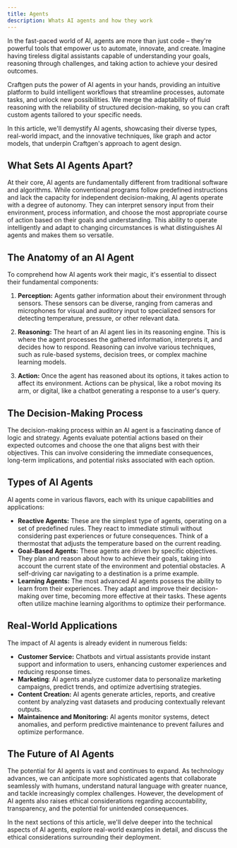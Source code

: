 ```yaml
---
title: Agents
description: Whats AI agents and how they work
---
```


In the fast-paced world of AI, agents are more than just code – they're powerful tools that empower us to automate, innovate, and create. Imagine having tireless digital assistants capable of understanding your goals, reasoning through challenges, and taking action to achieve your desired outcomes.

Craftgen puts the power of AI agents in your hands, providing an intuitive platform to build intelligent workflows that streamline processes, automate tasks, and unlock new possibilities. We merge the adaptability of fluid reasoning with the reliability of structured decision-making, so you can craft custom agents tailored to your specific needs.

In this article, we'll demystify AI agents, showcasing their diverse types, real-world impact, and the innovative techniques, like graph and actor models, that underpin Craftgen's approach to agent design.

## What Sets AI Agents Apart?

At their core, AI agents are fundamentally different from traditional software and algorithms. While conventional programs follow predefined instructions and lack the capacity for independent decision-making, AI agents operate with a degree of autonomy. They can interpret sensory input from their environment, process information, and choose the most appropriate course of action based on their goals and understanding. This ability to operate intelligently and adapt to changing circumstances is what distinguishes AI agents and makes them so versatile.

## The Anatomy of an AI Agent

To comprehend how AI agents work their magic, it's essential to dissect their fundamental components:

1. **Perception:** Agents gather information about their environment through sensors. These sensors can be diverse, ranging from cameras and microphones for visual and auditory input to specialized sensors for detecting temperature, pressure, or other relevant data.

2. **Reasoning:** The heart of an AI agent lies in its reasoning engine. This is where the agent processes the gathered information, interprets it, and decides how to respond. Reasoning can involve various techniques, such as rule-based systems, decision trees, or complex machine learning models.

3. **Action:** Once the agent has reasoned about its options, it takes action to affect its environment. Actions can be physical, like a robot moving its arm, or digital, like a chatbot generating a response to a user's query.

## The Decision-Making Process

The decision-making process within an AI agent is a fascinating dance of logic and strategy. Agents evaluate potential actions based on their expected outcomes and choose the one that aligns best with their objectives. This can involve considering the immediate consequences, long-term implications, and potential risks associated with each option.

## Types of AI Agents

AI agents come in various flavors, each with its unique capabilities and applications:

- **Reactive Agents:** These are the simplest type of agents, operating on a set of predefined rules. They react to immediate stimuli without considering past experiences or future consequences. Think of a thermostat that adjusts the temperature based on the current reading.
- **Goal-Based Agents:** These agents are driven by specific objectives. They plan and reason about how to achieve their goals, taking into account the current state of the environment and potential obstacles. A self-driving car navigating to a destination is a prime example.
- **Learning Agents:** The most advanced AI agents possess the ability to learn from their experiences. They adapt and improve their decision-making over time, becoming more effective at their tasks. These agents often utilize machine learning algorithms to optimize their performance.

## Real-World Applications

The impact of AI agents is already evident in numerous fields:

- **Customer Service:** Chatbots and virtual assistants provide instant support and information to users, enhancing customer experiences and reducing response times.
- **Marketing**: AI agents analyze customer data to personalize marketing campaigns, predict trends, and optimize advertising strategies.
- **Content Creation:** AI agents generate articles, reports, and creative content by analyzing vast datasets and producing contextually relevant outputs.
- **Maintainence and Monitoring:** AI agents monitor systems, detect anomalies, and perform predictive maintenance to prevent failures and optimize performance.

## The Future of AI Agents

The potential for AI agents is vast and continues to expand. As technology advances, we can anticipate more sophisticated agents that collaborate seamlessly with humans, understand natural language with greater nuance, and tackle increasingly complex challenges. However, the development of AI agents also raises ethical considerations regarding accountability, transparency, and the potential for unintended consequences.

In the next sections of this article, we'll delve deeper into the technical aspects of AI agents, explore real-world examples in detail, and discuss the ethical considerations surrounding their deployment.
